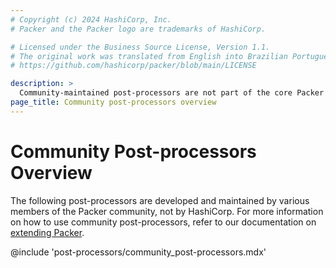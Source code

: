 ```yaml
---
# Copyright (c) 2024 HashiCorp, Inc.
# Packer and the Packer logo are trademarks of HashiCorp.

# Licensed under the Business Source License, Version 1.1.
# The original work was translated from English into Brazilian Portuguese.
# https://github.com/hashicorp/packer/blob/main/LICENSE

description: >
  Community-maintained post-processors are not part of the core Packer binary. You can run community post-processors with Packer post-processors.
page_title: Community post-processors overview
---
```


# Community Post-processors Overview

The following post-processors are developed and maintained by various members of the
Packer community, not by HashiCorp. For more information on how to use community
post-processors, refer to our documentation on [extending Packer](/packer/docs/plugins/creation).

@include 'post-processors/community_post-processors.mdx'
